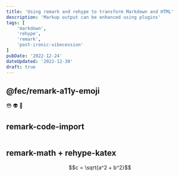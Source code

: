 ```yaml
---
title: 'Using remark and rehype to transform Markdown and HTML'
description: 'Markup output can be enhanced using plugins'
tags: [
	'markdown',
	'rehype',
	'remark',
	'post-ironic-vibecession'
]
pubDate: '2022-12-24'
dateUpdated: '2022-12-30'
draft: true
---
```


## @fec/remark-a11y-emoji
😳 👽 🥨

## remark-code-import
```js file=../../snippets/iterating-with-index.js
```

## remark-math + rehype-katex
$$c = \sqrt{a^2 + b^2}$$

